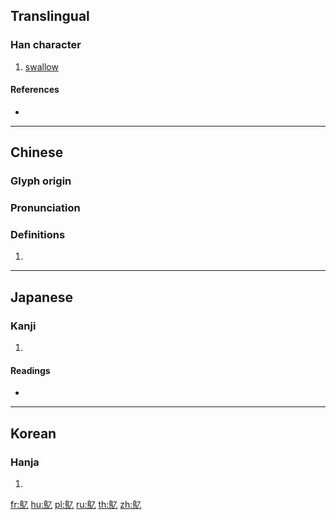 {{character info/new}}
==Translingual==

===Han character===
{{Han char|rn=196|rad=鳥|as=01|sn=12|four=27310|canj=HFN|ids=⿰鳥乙}}

# [[swallow]]

====References====
* {{Han ref|kx=1481.010|dkj=46635|dj=2013.010|hdz=74613.050|uh=9CE6|ud=40166|bh=DCAF|bd=56495}}

----

==Chinese==
{{zh-forms}}

===Glyph origin===
{{Han etym}}

===Pronunciation===
{{zh-pron
|m=yǐ,yì
|c=jyut6,jyut3
|mc=y
|oc=y
|ma=
|cat=n
}}

===Definitions===
{{zh-hanzi}}

# {{rfdef|lang=zh}}

----

==Japanese==

===Kanji===
{{ja-kanji|grade=|rs=鳥01}}

# {{defn|lang=ja|sort=鳥01}}

====Readings====
* {{ja-readings|on=[[いつ]] (itsu), [[いち]] (ichi), [[あつ]] (atsu), [[えち]] (echi)|kun=[[つばめ]] (tsubame)}}

----

==Korean==

===Hanja===
{{ko-hanja|hangeul=을|eumhun=|rv=eul|mr=ŭl|y=ul}}

# {{defn|lang=ko|sort=鳥01}}

[[fr:鳦]]
[[hu:鳦]]
[[pl:鳦]]
[[ru:鳦]]
[[th:鳦]]
[[zh:鳦]]